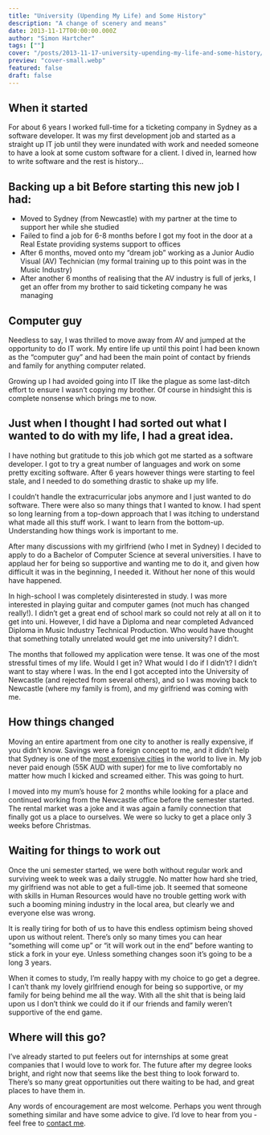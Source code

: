 ```yaml
---
title: "University (Upending My Life) and Some History"
description: "A change of scenery and means"
date: 2013-11-17T00:00:00.000Z
author: "Simon Hartcher"
tags: [""]
cover: "/posts/2013-11-17-university-upending-my-life-and-some-history/cover-xlarge.webp"
preview: "cover-small.webp"
featured: false
draft: false
---
```


## When it started 


For about 6 years I worked full-time for a ticketing company in Sydney as a software developer. It was my first development job and started as a straight up IT job until they were inundated with work and needed someone to have a look at some custom software for a client. I dived in, learned how to write software and the rest is history…


## Backing up a bit Before starting this new job I had:

- Moved to Sydney (from Newcastle) with my partner at the time to support her while she studied
- Failed to find a job for 6-8 months before I got my foot in the door at a Real Estate providing systems support to offices
- After 6 months, moved onto my “dream job” working as a Junior Audio Visual (AV) Technician (my formal training up to this point was in the Music Industry)
- After another 6 months of realising that the AV industry is full of jerks, I get an offer from my brother to said ticketing company he was managing

## Computer guy 


Needless to say, I was thrilled to move away from AV and jumped at the opportunity to do IT work. My entire life up until this point I had been known as the “computer guy” and had been the main point of contact by friends and family for anything computer related.


Growing up I had avoided going into IT like the plague as some last-ditch effort to ensure I wasn’t copying my brother. Of course in hindsight this is complete nonsense which brings me to now.


## Just when I thought I had sorted out what I wanted to do with my life, I had a great idea.


I have nothing but gratitude to this job which got me started as a software developer. I got to try a great number of languages and work on some pretty exciting software. After 6 years however things were starting to feel stale, and I needed to do something drastic to shake up my life.


I couldn’t handle the extracurricular jobs anymore and I just wanted to do software. There were also so many things that I wanted to know. I had spent so long learning from a top-down approach that I was itching to understand what made all this stuff work. I want to learn from the bottom-up. Understanding how things work is important to me.


After many discussions with my girlfriend (who I met in Sydney) I decided to apply to do a Bachelor of Computer Science at several universities. I have to applaud her for being so supportive and wanting me to do it, and given how difficult it was in the beginning, I needed it. Without her none of this would have happened.


In high-school I was completely disinterested in study. I was more interested in playing guitar and computer games (not much has changed really!). I didn’t get a great end of school mark so could not rely at all on it to get into uni. However, I did have a Diploma and near completed Advanced Diploma in Music Industry Technical Production. Who would have thought that something totally unrelated would get me into university? I didn’t.


The months that followed my application were tense. It was one of the most stressful times of my life. Would I get in? What would I do if I didn’t? I didn’t want to stay where I was. In the end I got accepted into the University of Newcastle (and rejected from several others), and so I was moving back to Newcastle (where my family is from), and my girlfriend was coming with me.


## How things changed 


Moving an entire apartment from one city to another is really expensive, if you didn’t know. Savings were a foreign concept to me, and it didn’t help that Sydney is one of the [most expensive cities](http://www.citymayors.com/features/cost_survey.html) in the world to live in. My job never paid enough (55K AUD with super) for me to live comfortably no matter how much I kicked and screamed either. This was going to hurt.


I moved into my mum’s house for 2 months while looking for a place and continued working from the Newcastle office before the semester started. The rental market was a joke and it was again a family connection that finally got us a place to ourselves. We were so lucky to get a place only 3 weeks before Christmas.


## Waiting for things to work out 


Once the uni semester started, we were both without regular work and surviving week to week was a daily struggle. No matter how hard she tried, my girlfriend was not able to get a full-time job. It seemed that someone with skills in Human Resources would have no trouble getting work with such a booming mining industry in the local area, but clearly we and everyone else was wrong.


It is really tiring for both of us to have this endless optimism being shoved upon us without relent. There’s only so many times you can hear “something will come up” or “it will work out in the end” before wanting to stick a fork in your eye. Unless something changes soon it’s going to be a long 3 years.


When it comes to study, I’m really happy with my choice to go get a degree. I can’t thank my lovely girlfriend enough for being so supportive, or my family for being behind me all the way. With all the shit that is being laid upon us I don’t think we could do it if our friends and family weren’t supportive of the end game.


## Where will this go? 


I’ve already started to put feelers out for internships at some great companies that I would love to work for. The future after my degree looks bright, and right now that seems like the best thing to look forward to. There’s so many great opportunities out there waiting to be had, and great places to have them in.


Any words of encouragement are most welcome. Perhaps you went through something similar and have some advice to give. I’d love to hear from you - feel free to [contact me](https://simonhartcher.com/contact).


